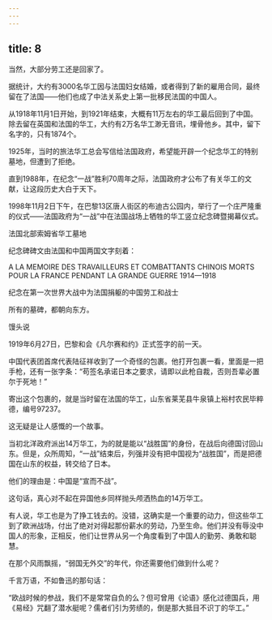 ```yaml
---
---
---
```

title: 8
---



当然，大部分劳工还是回家了。

据统计，大约有3000名华工因与法国妇女结婚，或者得到了新的雇用合同，最终留在了法国——他们也成了中法关系史上第一批移民法国的中国人。

从1918年11月1日开始，到1921年结束，大概有11万左右的华工最后回到了中国。除去留在英国和法国的华工，大约有2万名华工渺无音讯，埋骨他乡。其中，留下名字的，只有1874个。

1925年，当时的旅法华工总会写信给法国政府，希望能开辟一个纪念华工的特别墓地，但遭到了拒绝。

直到1988年，在纪念“一战”胜利70周年之际，法国政府才公布了有关华工的文献，让这段历史大白于天下。

1998年11月2日下午，在巴黎13区唐人街区的布迪古公园内，举行了一个庄严隆重的仪式——法国政府为“一战”中在法国战场上牺牲的华工竖立纪念碑暨揭幕仪式。

法国北部索姆省华工墓地



纪念碑碑文由法国和中国两国文字刻着：

A LA MEMOIRE DES TRAVAILLEURS ET COMBATTANTS CHINOIS MORTS POUR LA FRANCE PENDANT LA GRANDE GUERRE 1914—1918

纪念在第一次世界大战中为法国捐躯的中国劳工和战士

所有的墓碑，都朝向东方。

馒头说

1919年6月27日，巴黎和会《凡尔赛和约》正式签字的前一天。

中国代表团首席代表陆征祥收到了一个奇怪的包裹。他打开包裹一看，里面是一把手枪，还有一张字条：“苟签名承诺日本之要求，请即以此枪自裁，否则吾辈必置尔于死地！”

寄出这个包裹的，就是当时留在法国的华工，山东省莱芜县牛泉镇上裕村农民毕粹德，编号97237。

这无疑是让人感慨的一个故事。

当初北洋政府派出14万华工，为的就是能以“战胜国”的身份，在战后向德国讨回山东。但是，众所周知，“一战”结束后，列强并没有把中国视为“战胜国”，而是把德国在山东的权益，转交给了日本。

他们的理由是：中国是“宣而不战”。

这句话，真心对不起在异国他乡同样抛头颅洒热血的14万华工。

有人说，华工也是为了挣工钱去的。没错，这确实是一个重要的动力，但这些华工到了欧洲战场，付出了绝对对得起那份薪水的劳动，乃至生命。他们并没有辱没中国人的形象，正相反，他们让世界从另一个角度看到了中国人的勤劳、勇敢和聪慧。

在那个风雨飘摇，“弱国无外交”的年代，你还需要他们做到什么呢？

千言万语，不如鲁迅的那句话：

“欧战时候的参战，我们不是常常自负的么？但可曾用《论语》感化过德国兵，用《易经》咒翻了潜水艇呢？儒者们引为劳绩的，倒是那大抵目不识丁的华工。”